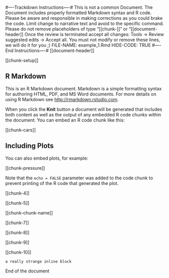 #----Trackdown Instructions----#
This is not a common Document. The Document includes properly formatted Markdown syntax and R code. Please be aware and responsible in making corrections as you could brake the code. Limit change to narrative text and avoid to the specific command.
Please do not remove placeholders of type "[[chunk-<name>]]" or "[[document-header]]
Once the review is terminated accept all changes: Tools -> Review suggested edits -> Accept all.
You must not modify or remove these lines, we will do it for you ;)
FILE-NAME: example_1.Rmd
HIDE-CODE: TRUE
#----End Instructions----#
[[document-header]]


[[chunk-setup]]


## R Markdown


This is an R Markdown document. Markdown is a simple formatting syntax for authoring HTML, PDF, and MS Word documents. For more details on using R Markdown see <http://rmarkdown.rstudio.com>.


When you click the **Knit** button a document will be generated that includes both content as well as the output of any embedded R code chunks within the document. You can embed an R code chunk like this:


[[chunk-cars]]


## Including Plots


You can also embed plots, for example:


[[chunk-pressure]]


Note that the `echo = FALSE` parameter was added to the code chunk to prevent printing of the R code that generated the plot.


[[chunk-4]]


[[chunk-5]]


[[chunk-chunk-name]]


[[chunk-7]]


[[chunk-8]]


[[chunk-9]]


[[chunk-10]]


```a really strange inline block ```


End of the document
